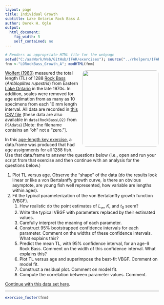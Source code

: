 ```yaml
---
layout: page
title: Individual Growth
subtitle: Lake Ontario Rock Bass A
author: Derek H. Ogle
output: 
  html_document: 
    fig_width: 5
    self_contained: no
---
```

```r
# Renders an appropriate HTML file for the webpage
setwd("C:/aaaWork/Web/GitHub/IFAR/exercises"); source("../rhelpers/IFARhelpers.R")
fnm <-"LORockBass_Growth_A"; modHTML(fnm)
```

<img style="float: right; margin: 0px 0px 10px 10px; border-radius:10px;" src="imgs/rock-bass-1.jpg" width="250px" />
[Wolfert (1980)](https://pubs.er.usgs.gov/publication/1000461) measured the total length (TL) of 1288 [Rock Bass](https://en.wikipedia.org/wiki/Rock_bass) (*Ambloplites rupestris*) from Eastern [Lake Ontario](https://en.wikipedia.org/wiki/Lake_Ontario) in the late 1970s.  In addition, scales were removed for age estimation from as many as 10 specimens from each 10 mm length interval.  All data are recorded in [this CSV file](data/RockBassLO2.csv) (these data are also available in  `data(RockBassLO2)` from `FSAdata`) [Note: the filename contains an "oh" not a "zero."].

In this [age-length key exercise](ALK_LORockBass_B.html), a data.frame was produced that had age assignments for all 1288 fish.  Use that data.frame to answer the questions below (i.e., open and run your script from that exercise and then continue with an analysis for the questions below.)

1. Plot TL versus age.  Observe the "shape" of the data (do the results look linear or like a von Bertalanffy growth curve, is there an obvious asymptote, are young fish well represented, how variable are lengths within ages).
1. Fit the typical parameterization of the von Bertalanffy growth function (VBGF).
    1. How realistic do the point estimates of $L_{\infty}$, $K$, and $t_{0}$ seem?
    1. Write the typical VBGF with parameters replaced by their estimated values.
    1. Carefully interpret the meaning of each parameter.
    1. Construct 95% bootstrapped confidence intervals for each parameter.  Comment on the widths of these confidence intervals.  What explains this?
    1. Predict the mean TL, with 95% confidence interval, for an age-6 Rock Bass.  Comment on the width of this confidence interval.  What explains this?
    1. Plot TL versus age and superimpose the best-fit VBGF.  Comment on model fit.
    1. Construct a residual plot.  Comment on model fit.
    1. Compute the correlation between parameter values.  Comment.

[Continue with this data set here](LORockBass_Growth_B.html).

---
```r
exercise_footer(fnm)
```
